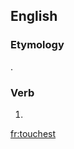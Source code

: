 ==English==

===Etymology===
{{suffix|touch|est|lang=en}}.

===Verb===
{{head|en|verb form}}

# {{en-archaic second-person singular of|touch|lang=en}}

[[fr:touchest]]
